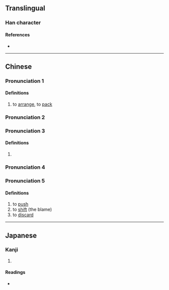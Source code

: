 {{character info}}
==Translingual==

===Han character===
{{Han char|rn=64|rad=手|as=07|sn=10|four=|canj=QDL|ids=⿰扌束}}

====References====
* {{Han ref|kx=0434.060|dkj=12154|dj=0783.130|hdz=31878.060|uh=6352|ud=25426}}

----

==Chinese==
{{zh-forms}}

===Pronunciation 1===
{{zh-pron
|m=shù
|mc=y
|oc=y
|cat=v
}}

====Definitions====
{{zh-hanzi}}

# to [[arrange]], to [[pack]]

===Pronunciation 2===
{{zh-see|束|v}}

===Pronunciation 3===
{{zh-pron
|m=sōu
|cat=v
}}

====Definitions====
{{zh-hanzi}}

# {{zh-only|摟捒}}

===Pronunciation 4===
{{zh-see|竦|v}}

===Pronunciation 5===
{{zh-pron
|mn=sak
|cat=v
}}

====Definitions====
{{zh-hanzi}} {{lb|zh|Min Nan}}

# to [[push]]
# to [[shift]] (the blame)
# to [[discard]]
----

==Japanese==

===Kanji===
{{ja-kanji|grade=|rs=手07}}

# {{rfdef|ja|sort=手07}}

====Readings====
* {{ja-readings|on=[[しょう]] (shō), [[しゅ]] (shu), [[そ]] (so), [[す]] (su), [[しょく]] (shoku), [[そく]] (soku)|kun=[[つつしむ]] (tsutsushimu), [[あげる]] (ageru)}}